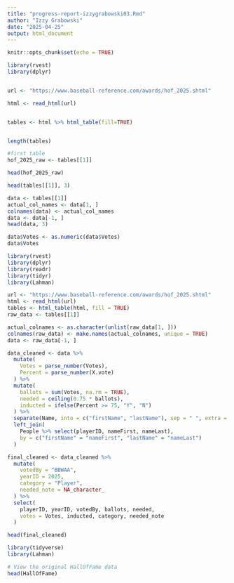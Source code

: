 ```yaml
---
title: "progress-report-izzygrabowski03.Rmd"
author: "Izzy Grabowski"
date: "2025-04-25"
output: html_document
---
```


```r
knitr::opts_chunk$set(echo = TRUE)
```

```r
library(rvest)
library(dplyr)


url <- "https://www.baseball-reference.com/awards/hof_2025.shtml"

html <- read_html(url)


tables <- html %>% html_table(fill=TRUE)


length(tables)

#first table
hof_2025_raw <- tables[[1]]

head(hof_2025_raw)

head(tables[[1]], 3)
```

```r

data <- tables[[1]]
actual_col_names <- data[1, ]
colnames(data) <- actual_col_names
data <- data[-1, ]
head(data, 3)

data$Votes <- as.numeric(data$Votes)
data$Votes

library(rvest)
library(dplyr)
library(readr)
library(tidyr)
library(Lahman)

url <- "https://www.baseball-reference.com/awards/hof_2025.shtml"
html <- read_html(url)
tables <- html_table(html, fill = TRUE)
raw_data <- tables[[1]]

actual_colnames <- as.character(unlist(raw_data[1, ]))
colnames(raw_data) <- make.names(actual_colnames, unique = TRUE)
data <- raw_data[-1, ]

data_cleaned <- data %>%
  mutate(
    Votes = parse_number(Votes),
    Percent = parse_number(X.vote)
  ) %>%
  mutate(
    ballots = sum(Votes, na.rm = TRUE),
    needed = ceiling(0.75 * ballots),
    inducted = ifelse(Percent >= 75, "Y", "N")
  ) %>%
  separate(Name, into = c("firstName", "lastName"), sep = " ", extra = "merge") %>%
  left_join(
    People %>% select(playerID, nameFirst, nameLast),
    by = c("firstName" = "nameFirst", "lastName" = "nameLast")
  )

final_cleaned <- data_cleaned %>%
  mutate(
    votedBy = "BBWAA",
    yearID = 2025,
    category = "Player",
    needed_note = NA_character_
  ) %>%
  select(
    playerID, yearID, votedBy, ballots, needed,
    votes = Votes, inducted, category, needed_note
  )

head(final_cleaned)

```
```r

library(tidyverse)
library(Lahman)

# View the original HallOfFame data
head(HallOfFame)






```
















